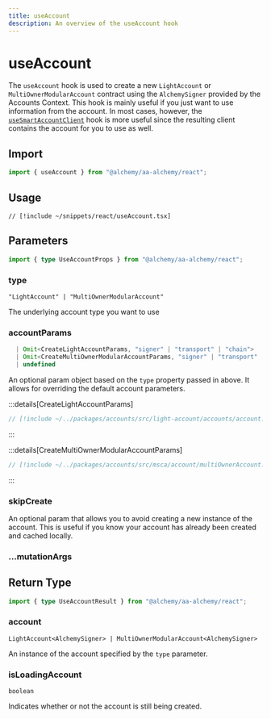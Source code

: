 ```yaml
---
title: useAccount
description: An overview of the useAccount hook
---
```


# useAccount

The `useAccount` hook is used to create a new `LightAccount` or `MultiOwnerModularAccount` contract using the `AlchemySigner` provided by the Accounts Context. This hook is mainly useful if you just want to use information from the account. In most cases, however, the [`useSmartAccountClient`](/react/useSmartAccountClient) hook is more useful since the resulting client contains the account for you to use as well.

## Import

```ts
import { useAccount } from "@alchemy/aa-alchemy/react";
```

## Usage

```tsx [useAccount.tsx]
// [!include ~/snippets/react/useAccount.tsx]
```

## Parameters

```ts
import { type UseAccountProps } from "@alchemy/aa-alchemy/react";
```

### type

`"LightAccount" | "MultiOwnerModularAccount"`

The underlying account type you want to use

### accountParams

```ts
  | Omit<CreateLightAccountParams, "signer" | "transport" | "chain">
  | Omit<CreateMultiOwnerModularAccountParams, "signer" | "transport" | "chain">
  | undefined
```

An optional param object based on the `type` property passed in above. It allows for overriding the default account parameters.

:::details[CreateLightAccountParams]

```ts [types.ts]
// [!include ~/../packages/accounts/src/light-account/accounts/account.ts:createlightaccountparams]
```

:::

:::details[CreateMultiOwnerModularAccountParams]

```ts [types.ts]
// [!include ~/../packages/accounts/src/msca/account/multiOwnerAccount.ts:CreateMultiOwnerModularAccountParams]
```

:::

### skipCreate

An optional param that allows you to avoid creating a new instance of the account. This is useful if you know your account has already been created and cached locally.

### ...mutationArgs


<BaseHookMutationArgs />

## Return Type

```ts
import { type UseAccountResult } from "@alchemy/aa-alchemy/react";
```

### account

`LightAccount<AlchemySigner> | MultiOwnerModularAccount<AlchemySigner>`

An instance of the account specified by the `type` parameter.

### isLoadingAccount

`boolean`

Indicates whether or not the account is still being created.

